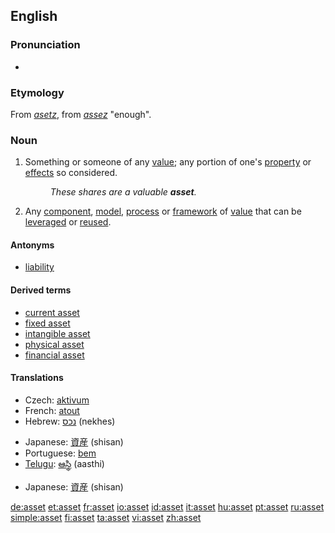 {{see|ASSET}}
{{wikipedia}}
==English==

===Pronunciation===
* {{IPA|/'æset/}}

===Etymology===
From {{AF.}} ''[[asetz]]'', from {{OF.}} ''[[assez]]'' "enough".

===Noun===
{{en-noun}}

# Something or someone of any [[value]]; any portion of one's [[property]] or [[effect]]s so considered.
#: ''These shares are a valuable '''asset'''.''
# {{software}} Any [[component]], [[model]], [[process]] or [[framework]] of [[value]] that can be [[leverage]]d or [[reuse]]d.

====Antonyms====
* [[liability]]

====Derived terms====
* [[current asset]]
* [[fixed asset]]
* [[intangible asset]]
* [[physical asset]]
* [[financial asset]]

====Translations====
{{trans-top|something or someone of any value}}
* Czech: [[aktivum]] {{n}}
* French: [[atout]]
* Hebrew: [[נכס]] (nekhes) {{m}}
{{trans-mid}}
* Japanese: [[資産]] (shisan)
* Portuguese: [[bem]]
* [[Telugu]]: [[ఆస్థి]] (aasthi)
{{trans-bottom}}

{{trans-top|software: any component, etc. that can be leveraged or reused}}
{{trans-mid}}
* Japanese: [[資産]] (shisan)
{{trans-bottom}}

[[de:asset]]
[[et:asset]]
[[fr:asset]]
[[io:asset]]
[[id:asset]]
[[it:asset]]
[[hu:asset]]
[[pt:asset]]
[[ru:asset]]
[[simple:asset]]
[[fi:asset]]
[[ta:asset]]
[[vi:asset]]
[[zh:asset]]
